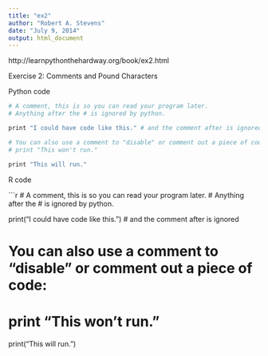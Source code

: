 ```yaml
---
title: "ex2"
author: "Robert A. Stevens"
date: "July 9, 2014"
output: html_document
---
```


http://learnpythonthehardway.org/book/ex2.html

Exercise 2: Comments and Pound Characters

Python code

```r
# A comment, this is so you can read your program later.
# Anything after the # is ignored by python.

print "I could have code like this." # and the comment after is ignored

# You can also use a comment to "disable" or comment out a piece of code:
# print "This won't run."

print "This will run."
```

R code

```r
# A comment, this is so you can read your program later.
# Anything after the # is ignored by python.

print("I could have code like this.") # and the comment after is ignored

# You can also use a comment to "disable" or comment out a piece of code:
# print "This won't run."

print("This will run.")
